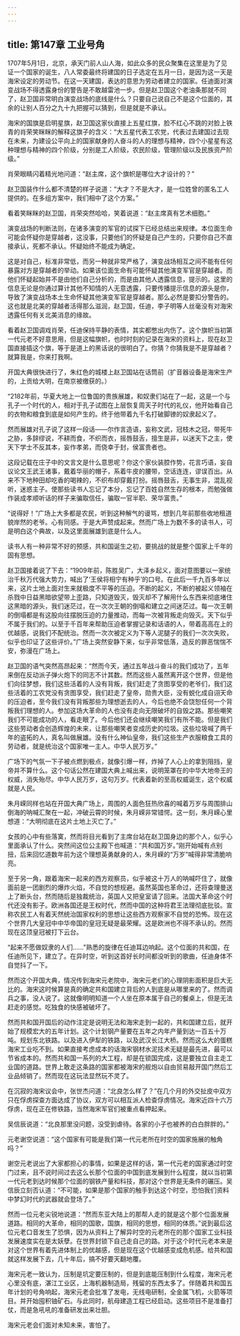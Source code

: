 ```yaml
---
---
---
```

title: 第147章 工业号角
---



1707年5月1日，北京，承天门前人山人海，如此众多的民众聚集在这里是为了见证一个国家的诞生，八人常委最终将建国的日子选定在五月一日，是因为这一天是海宋设定的劳动节。在这一天建国，表达的意思为劳动者建立的国家。任迪面对演变战场不得透露身份的警告是不敢越雷池一步。但是赵卫国这个老油条那就不同了，赵卫国非常明白演变战场的底线是什么？只要自己说自己不是这个位面的，其余的让别人百分之九十九把握可以猜到，但是就是不承认。

海宋的国旗是启明星旗，赵卫国这家伙直接上五星红旗，脸不红心不跳的对脸上铁青的肖荣笑眯眯的解释这旗子的含义：“大五星代表工农党，代表过去建国过去现在未来，为建设公平向上的国家献身的人奋斗的人的理想与精神，四个小星星有这种理想与精神的四个阶级，分别是工人阶级，农民阶级，管理阶级以及民族资产阶级。”

肖荣眼睛闪着精光地问道：“赵主席，这个旗帜是哪位大才设计的？”

赵卫国装作什么都不清楚的样子说道：“大才？不是大才，是一位姓曾的匿名工人提供的。在多组方案中，我们相中了这个方案。”

看着笑眯眯的赵卫国，肖荣突然哈哈，笑着说道：“赵主席真有艺术细胞。”

演变战场的判断法则，在诸多演变的军官的试探下已经总结出来规律。本位面生命可能会怀疑你是穿越者，这没事，只要他们的怀疑是自己产生的，只要你自己不直接承认，死都不承认。怀疑始终不能成为确定。

这是对自己，标准非常低，而另一种就非常严格了，演变战场相互之间不能有任何暴露对方是穿越者的举动。如果该位面生命有可能怀疑其他演变军官是穿越者。而他们怀疑起始并不是由他们自己分析的，而是由其他人透露信息，提示的。这里的信息无论是你通过算计其他不知情的人无意透露，只要传播提示信息的源头是你，导致了演变战场本土生命怀疑其他演变军官是穿越者。那么必然是要扣分警告的。这也就是北美的穿越者活得那么滋润，赵卫国，任迪，李子明等人丝毫没有对海宋透露任何有关北美消息的缘故。

看着赵卫国调戏肖荣，任迪保持平静的表情，其实都憋出内伤了。这个旗帜当初第一代元老不好意思用，但是这幅旗帜，也时时刻的记录在海宋的资料上，现在赵卫国直接插这个旗，等于是道上的黑话说的很明白了。你猜？你猜我是不是穿越者？就算我是，你来打我啊。

开国大典很快进行了，朱红色的城楼上赵卫国站在话筒前（扩音器设备是海宋生产的，上贡给大明，在南京被缴获的。）

“2182年前，华夏大地上一位鲁国的贵族展雄，和奴隶们站在了一起，这是一个与孔子一个时代的人，相对于孔子试图在上层恢复周天子时代的礼仪，他开始看自己的衣物和粮食到底是如何产生的。终于他带着九千名打破脚镣的奴隶起义了。

然而展雄对孔子说了这样一段话——尔作言造语，妄称文武，冠枝木之冠，带死牛之胁，多辞缪说，不耕而食，不织而衣，摇唇鼓舌，擅生是非，以迷天下之主，使天下学士不反其本，妄作孝弟，而侥幸于封，侯富贵者也。

这段记载在庄子中的文言文是什么意思呢？你这个家伙装腔作势，花言巧语，妄自议论文王武王诸事，戴着华丽的帽子，系着牛皮的腰带，空话连连，谬误百出。从来不下地种田却吃香的喝辣的，不织布却穿戴打扮。摇唇鼓舌，无事生非，混乱视听，迷惑主子。使那些读书人忘记了本分，忘记了百姓自然生存的根本，而勉强做作装成孝顺听话的样子来骗取信任，骗取一官半职、荣华富贵。”

“说得好！”广场上大多都是农民，听到这种解气的谩骂，想到几年前那些收地租道貌岸然的老爷。心有同感。于是大声赞成起来。然而广场上为数不多的读书人，可是明白这个典故，以及这里面展雄到底是什么人。

读书人有一种非常不好的预感，共和国诞生之初，要挑战的就是整个国家上千年的固有思想。

赵卫国接着说了下去：“1909年前，陈胜吴广，大泽乡起义，面对意图要以一家统治千秋万代强大势力，喊出了‘王侯将相宁有种乎’的口号。在此后一千九百多年以来，这片土地上面对生来就极度不平等的压迫。不断的起义，不断的被起义领袖在杀戮中日益黑暗欲望带上歪路，只知道毁灭，毁灭却不了解用什么东西来彻底堵住这黑暗的源头，我们迷茫过，在一次次王朝的倒塌和建立之间迷茫过。每一次王朝的倒塌都是有这股向往摆脱压迫的力量推动，而每一次被背叛走向毁灭。天下似乎不属于我们的。以至于千百年来帮助压迫者掌握记录和话语的人，带着高高在上的优越感，说我们不配统治。然而一次次被定义为下等人泥腿子的我们一次次失败，似乎也印证了这些评价。”广场上突然安静下来，似乎非常低落，造反的罪恶惴惴不安，弥漫在广场上。

赵卫国的语气突然高昂起来：“然而今天，通过五年战斗奋斗的我们成功了，五年来倒在反动派子弹火炮下的同志不计其数。然而这些人虽然离开这个世界，但是他们向往梦想，我们这些活着的人没有背叛，我们赶走了贪图享受的老爷们，我们这些活着的工农党没有贪图享受，我们赶走了皇帝，勋贵大臣，没有蜕化成自诩天命的压迫者，至今我们没有背叛那些为理想逝去的人，今后也绝不会饶恕任何一个背叛我们理想的人。参加这场大革命的人也没有走向无限破坏的自毁之路。那些嘲笑我们不可能成功的人，看走眼了。今后他们还会继续嘲笑我们有所不能。但是我们这些劳动者会创造辉煌的未来，让那些嘲笑者变成历史的垃圾。这些垃圾喊了两千年的盗拓的人，真名叫做展雄。没有什么神仙皇帝，我们这些生产衣服粮食工具的劳动者，就是统治这个国家唯一主人。中华人民万岁。”

广场下的气氛一下子被点燃到极点，就像引爆一样，炸掉了人心上的拿到阻挡，皇帝并不算什么。这个句话公然在建国大典上喊出来，说明笼罩在的中华大地帝王的权威，消失殆尽。中华人民万岁，这句万岁。代表着新的至高权威诞生，这个权威就是人民。

朱月嵘同样也站在开国大典广场上，周围的人面色狂热欣喜的喊着万岁与周围排山倒海的呐喊汇聚在一起，冲破云霄的时候，朱月嵘非常错愕。这一刻，朱月嵘心里想道：“大明彻底在这片土地上灭亡了。”

女孩的心中有些落寞，然而将目光看到了主席台站在赵卫国身边的那个人，似乎心里面承认了什么。突然间这位公主殿下也喊道：“共和国万岁。”刚开始喊有点别扭，后来回忆道数年前为这个理想英勇献身的人，朱月嵘的“万岁”喊得非常清脆响亮。

至于另一角，跟着海宋一起来的西方观察员，似乎被这十万人的呐喊吓住了，就像面前是一团剧烈的爆炸火焰，不自觉的想规避。虽然英国也革命过，还将查理曼送上了断头台，然而随后是独裁统治，英国人又把皇室请了回来。法国大革命这个时代还没有影子。欧洲各国还是王权时代，然而中国的这种将君王法理彻底批驳。宣称农民工人有着天然统治国家权利的思想让这些西方观察家不自觉的恐怖。现在这个世界几大皇冠中中华帝国的皇冠无疑是最荣耀。这是欧洲也不得不承认的。然而现在这顶皇冠被打下云台。

“起来不愿做奴隶的人们……”熟悉的旋律在任迪耳边响起。这个位面的共和国，在任迪所见下，建立了。在异时空，听到这首好长时间都没听到的歌曲，任迪身体不自觉抖了一下。

然而这个开国大典，情况传到海宋元老院中，海宋元老们的心理阴影面积是巨大无比的。海宋这时候算是真的确定共和国建立背后的人到底是从哪里来的了。然而调兵之事，没人说了。这就像明明知道一个人坐在原本属于自己的餐桌上，但是无法赶走的感觉。吃独食的快感被破坏了。

然而共和国开国后的动作注定是说明无法和海宋走到一起的，共和国建立后，就开始了规模宏大的五年计划。这个计划钢产量要在五年之内年产量到达一百五十万吨。规划东北铁路。以及进入伊犁的铁路，以及武汉长江大桥。然而这么大的蛋糕海宋工业吃不到。如果直接考虑成本的话海宋钢材水泥技术无疑是最先进，最可以节省成本的。然而共和国一系列的大工程，却是在锁国完成，这是要独立自主走工业国的道路。世界上敢走这条路的国家都被海宋的舰炮以自由贸易敲开国门然后工业品倾销了。然而现在这玩法显然玩不灵了。

在沉寂的海宋议会中，张世杰问道：“北良怎么样了？”在几个月的外交扯皮中双方只在俘虏探查方面达成了协议，双方可以相互派人检查俘虏情况。海宋近四十六万俘虏，现在正在修铁路，当然海宋军官们被重点看押起来。

吴信辰说道：“北良那里没问题，没受到虐待。各家的小子也被养的白白胖胖的。”

元老谢空说道：“这个国家有可能是我们第一代元老所在时空的国家施展的触角吗？”

谢空元老说出了大家都担心的事情，如果是这样的话，第一代元老的国家通过时空门过来，且不说时间过去这么长那个位面的中国到底发展到什么程度，就以当初第一代元老到达时候那个位面的钢铁产量和科技，那对这个世界是无条件的碾压。吴信辰立刻否认道：“不可能，如果是那个国家的触手到达这个时空，恐怕我们资料中梦幻时代的武器就会登场了。”

然而一位元老尖锐地说道：“然而东亚大陆上的那帮人走的就是这个那个位面发展道路。相同的大革命，相同的国歌，国旗，相同的思想，相同的体质。”说到最后这位元老口音发生了恐惧，因为从资料上了解异时空的元老所在的那个国家工业科技发展速度实在是太妖孽。在世界封锁下自己走自己的路。对于这个时代元老本来是对这个世界有着先进体制上的优越感，但是现在这个优越感变成危机感。给共和国就这样发展下去，几十年后，搞不好要天翻地覆。

海宋元老一致认为，压制是坑定要压制的，但是到底能压制到什么程度，海宋元老心里没有底，湛江工业区，上海机器制造局，残留的东西太多了。伴随着共和国五年计划的号角响起，海宋元老会批准了发电，无线电研制，全金属飞机，火箭等项目。并开始囤积铀矿石。与此同时，航母建造工程已经启动。这些项目不是准备打仗，而是急吼吼的准备研发出来壮胆。

海宋元老会们面对未知未来，害怕了。